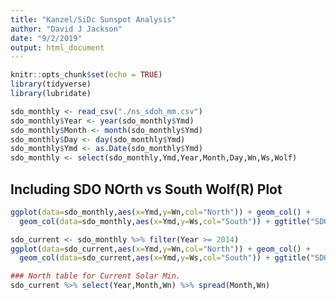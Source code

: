 ```yaml
---
title: "Kanzel/SiDc Sunspot Analysis"
author: "David J Jackson"
date: "9/2/2019"
output: html_document
---
```


```r
knitr::opts_chunk$set(echo = TRUE)
library(tidyverse)
library(lubridate)
```


```r
sdo_monthly <- read_csv("./ns_sdoh_mm.csv")
sdo_monthly$Year <- year(sdo_monthly$Ymd)
sdo_monthly$Month <- month(sdo_monthly$Ymd)
sdo_monthly$Day <- day(sdo_monthly$Ymd)
sdo_monthly$Ymd <- as.Date(sdo_monthly$Ymd)
sdo_monthly <- select(sdo_monthly,Ymd,Year,Month,Day,Wn,Ws,Wolf)
```

## Including SDO NOrth vs South Wolf(R) Plot

```r
ggplot(data=sdo_monthly,aes(x=Ymd,y=Wn,col="North")) + geom_col() +
  geom_col(data=sdo_monthly,aes(x=Ymd,y=Ws,col="South")) + ggtitle("SDO N/S Wolf: 2012 - 2019")

sdo_current <- sdo_monthly %>% filter(Year >= 2014)
ggplot(data=sdo_current,aes(x=Ymd,y=Wn,col="North")) + geom_col() +
  geom_col(data=sdo_current,aes(x=Ymd,y=Ws,col="South")) + ggtitle("SDO Current N/S Wolf: 2014 - 2019")

``` 
```r
### North table for Current Solar Min.
sdo_current %>% select(Year,Month,Wn) %>% spread(Month,Wn)
```

